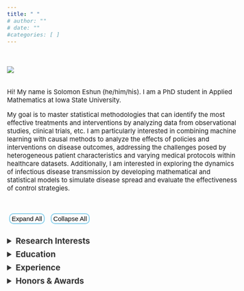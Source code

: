 ```yaml
---
title: " "
# author: ""
# date: ""
#categories: [ ]
---
```


<br>

<style>
body {
    font-size: 15px;
}
button{
  background-color: transparent;
  padding: 2px 4px;
  font-size: 15px;
  margin: 5px;
  border-radius: 10px;
  border: 2px solid #87CEEB;
}
button:hover {
  background-color: #87CEEB;
  color: white;
}
body.dark-mode button{
  color: white;
}
nav button {
    all: unset;
}
</style>

![](imgs/self1.JPG){.circle-img}

<div style="height: 4px;"></div>

Hi! My name is Solomon Eshun (he/him/his). I am a PhD student in Applied Mathematics at Iowa State University.

My goal is to master statistical methodologies that can identify the most effective treatments and interventions by analyzing data from observational studies, clinical trials, etc. I am particularly interested in combining machine learning with causal methods to analyze the effects of policies and interventions on disease outcomes, addressing the challenges posed by heterogeneous patient characteristics and varying medical protocols within healthcare datasets. Additionally, I am interested in exploring the dynamics of infectious disease transmission by developing mathematical and statistical models to simulate disease spread and evaluate the effectiveness of control strategies.

<div style="height: 14px;"></div>

<div>
  <button onclick="expandAll()">Expand All</button>
  <button onclick="collapseAll()">Collapse All</button>
</div>

<script>
function expandAll() {
  document.querySelectorAll('details').forEach(details => {
    details.open = true;
  });
}

function collapseAll() {
  document.querySelectorAll('details').forEach(details => {
    details.open = false;
  });
}
</script>

<div style="height: 8px;"></div>

```{=html}
<details>
    <summary style="color: #333333; font-size: 19px;"><strong>Research Interests</strong></summary>
    <div style="height: 10px;"></div>
    <div style="margin-left: 30px;">Causal Inference, Precision Medicine, Machine Learning, Infectious Disease Modeling</div>
</details>

```



<div style="height: 8px;"></div>

```{=html}
<details>
<summary style="color: #333333; font-size: 19px;"><strong>Education</strong></summary>
<div style="height: 10px;"></div>
<ul>
    <li>
        <strong>PhD (Student) in Applied Mathematics</strong><br>
        Iowa State University, Ames, 2023 - 2024
    </li> <div style="height: 10px;"></div>
    <li>
        <strong>MS in Applied Statistics & Data Science</strong><br>
        University of Texas Rio Grande Valley (UTRGV), Edinburg, 2023
    </li><div style="height: 10px;"></div>
    <li>
        <strong>BS in Mathematics</strong><br>
        University of Mines and Technology (UMaT), Ghana, 2020
    </li>
</ul>
</details>
```

<div style="height: 8px;"></div>


```{=html}
<details>
<summary style="color: #333333; font-size: 19px;"><strong>Experience</strong></summary>
<div style="height: 10px;"></div>
<ul>
    <li>
        Graduate Research Assistant, .......... (08/2024 - Present)
    </li> <div style="height: 10px;"></div>
    <li>
        Graduate Fellow, Data Science for Public Good, ISU Ext. Community & Economic Development (05 - 07/2024)
    </li><div style="height: 10px;"></div>
    <li>
        Graduate Teaching Assistant, Department of Mathematics, Iowa State (08/2023 - 05/2024)
    </li>
    </li><div style="height: 10px;"></div>
    <li>
        Sustainability Research Fellow, Office for Sustainability, UTRGV (08/2022 - 05/2023)
    </li>    </li><div style="height: 10px;"></div>
    <li>
        Graduate Teaching Assistant, School of Mathematical & Statistical Sciences, UTRGV (08/2021 - 05/2023)
    </li>    </li><div style="height: 10px;"></div>
    <li>
        Computational Science Intern, Los Alamos National Lab, Los Alamos, NM (05 - 08/2022)
    </li>    </li><div style="height: 10px;"></div>
    <li>
        Teaching Assistant, Department of Mathematical Sciences, UMaT (09/2020 - 08/2021)
    </li>
        </li><div style="height: 10px;"></div>
    <li>
        Data Production Intern, Ghana Statistical Service, Accra (05 - 08/2019)
    </li>
</ul>
</details>
```

<div style="height: 8px;"></div>



```{=html}
<details>
<summary style="color: #333333; font-size: 19px;"><strong>Honors & Awards</strong></summary>
<div style="height: 10px;"></div>
<ul>
    <li>
        The Cole, 1958 & Green Scholarships, 2024
    </li>
    <div style="height: 10px;"></div>
    <li>
        Travel Award, Department of Mathematics, Iowa State University, 2023
    </li>
    <div style="height: 10px;"></div>
    <li>
        Certificate of Excellence in Sustainable Development Graduate Research, UTRGV, 2023
    </li>
    <div style="height: 10px;"></div>
    <li>
        UTRGV Applied Statistics & Data Science Outstanding M.S. Thesis Award, 2023
    </li>
    <div style="height: 10px;"></div>
    <li>
        Poster Award, SIPCE 2<sup>nd</sup> Annual Conference for Interdisciplinary Research, UTRGV, 2023
    </li>
    <div style="height: 10px;"></div>
    <li>
        Sustainability Research Fellowship, Office for Sustainability, UTRGV, 2022
    </li>
    <div style="height: 10px;"></div>
    <li>
        Burkhart Endowed Scholarship, School of Mathematical & Statistical Sciences, UTRGV, 2022
    </li>
    <div style="height: 10px;"></div>
    <li>
        Joseph Wiener Math Scholarship, School of Mathematical & Statistical Sciences, UTRGV, 2022
    </li>
    <div style="height: 10px;"></div>
    <li>
        Vice Chancellor's Overall Best Graduating Student, University of Mines & Technology, 2020
    </li>
    <div style="height: 10px;"></div>
    <li>
        Best Graduating Student, Faculty of Engineering, University of Mines & Technology, 2020
    </li>
    <div style="height: 10px;"></div>
    <li>
        Best Student, Department of Mathematical Sciences, University of Mines & Technology, 2020
    </li>
</ul>
</details>
```


